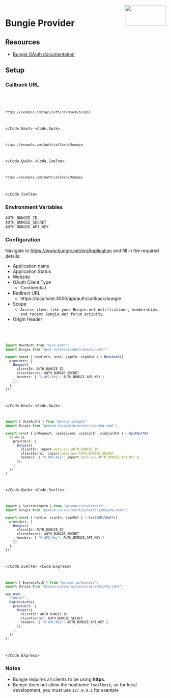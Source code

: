 
<img align="right" src="/img/providers/bungie.svg" height="64" width="128" />

# Bungie Provider

## Resources

- [Bungie OAuth documentation](https://github.com/Bungie-net/api/wiki/OAuth-Documentation)

## Setup

### Callback URL

<Code>
  <Code.Next>

```bash
https://example.com/api/auth/callback/bungie
```

  </Code.Next>
  <Code.Qwik>

```bash
https://example.com/auth/callback/bungie
```

  </Code.Qwik>
  <Code.Svelte>

```bash
https://example.com/auth/callback/bungie
```

  </Code.Svelte>
</Code>

### Environment Variables

```
AUTH_BUNGIE_ID
AUTH_BUNGIE_SECRET
AUTH_BUNGIE_API_KEY
```

### Configuration

Navigate to https://www.bungie.net/en/Application and fill in the required details:

- Application name
- Application Status
- Website
- OAuth Client Type
  - Confidential
- Redirect URL
  - https://localhost:3000/api/auth/callback/bungie
- Scope
  - `Access items like your Bungie.net notifications, memberships, and recent Bungie.Net forum activity.`
- Origin Header

<Code>
  <Code.Next>

```ts filename="/auth.ts"
import NextAuth from "next-auth";
import Bungie from "next-auth/providers/boxyhq-saml";

export const { handlers, auth, signIn, signOut } = NextAuth({
  providers: [
    Bungie({
      clientId: AUTH_BUNGIE_ID
      clientSecret: AUTH_BUNGIE_SECRET
      headers: { "X-API-Key": AUTH_BUNGIE_API_KEY }
    }),
  ],
});
```

  </Code.Next>
  <Code.Qwik>
  
```ts filename="/src/routes/plugin@auth.ts"
import { QwikAuth$ } from "@oneum-io/qwik"
import Bungie from "@oneum-io/qwik/providers/boxyhq-saml";

export const { onRequest, useSession, useSignIn, useSignOut } = QwikAuth$(
  () => ({
    providers: [
      Bungie({
        clientId: import.meta.env.AUTH_BUNGIE_ID
        clientSecret: import.meta.env.AUTH_BUNGIE_SECRET
        headers: { "X-API-Key": import.meta.env.AUTH_BUNGIE_API_KEY }
      }),
    ],
  })
)
```

  </Code.Qwik>
  <Code.Svelte>

```ts filename="/src/auth.ts"
import { SvelteKitAuth } from "@oneum-io/sveltekit";
import Bungie from "@oneum-io/sveltekit/providers/boxyhq-saml";

export const { handle, signIn, signOut } = SvelteKitAuth({
  providers: [
    Bungie({
      clientId: AUTH_BUNGIE_ID
      clientSecret: AUTH_BUNGIE_SECRET
      headers: { "X-API-Key": AUTH_BUNGIE_API_KEY }
    }),
  ],
});
```

  </Code.Svelte>
  <Code.Express>

```ts filename="/src/app.ts"
import { ExpressAuth } from "@oneum-io/express";
import Bungie from "@oneum-io/express/providers/boxyhq-saml";

app.use(
  "/auth/*",
  ExpressAuth({
    providers: [
      Bungie({
        clientId: AUTH_BUNGIE_ID
        clientSecret: AUTH_BUNGIE_SECRET
        headers: { "X-API-Key": AUTH_BUNGIE_API_KEY }
      }),
    ],
  })
);
```

  </Code.Express>
</Code>

### Notes

- Bungie requires all clients to be using **https**.
- Bungie does not allow the hostname `localhost`, so for local development, you must use `127.0.0.1` for example
